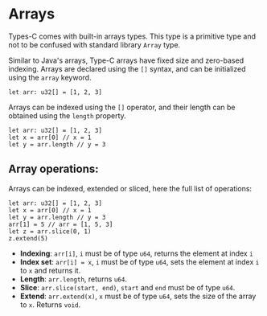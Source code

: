 # Arrays

Types-C comes with built-in arrays types. This type is a primitive type and not to be confused with standard library `Array` type.

Similar to Java's arrays, Type-C arrays have fixed size and zero-based indexing. Arrays are declared using the `[]` syntax, and can be initialized using the `array` keyword.

```tc
let arr: u32[] = [1, 2, 3]
```

Arrays can be indexed using the `[]` operator, and their length can be obtained using the `length` property.

```tc
let arr: u32[] = [1, 2, 3]
let x = arr[0] // x = 1
let y = arr.length // y = 3
```

## Array operations:
Arrays can be indexed, extended or sliced, here the full list of operations:

```tc
let arr: u32[] = [1, 2, 3]
let x = arr[0] // x = 1
let y = arr.length // y = 3
arr[1] = 5 // arr = [1, 5, 3]
let z = arr.slice(0, 1)
z.extend(5)
```

- **Indexing**: `arr[i]`, `i` must be of type `u64`, returns the element at index `i`
- **Index set**: `arr[i] = x`, `i` must be of type `u64`, sets the element at index `i` to `x` and returns it.
- **Length**: `arr.length`, returns `u64`.
- **Slice**: `arr.slice(start, end)`, `start` and `end` must be of type `u64`.
- **Extend**: `arr.extend(x)`, `x` must be of type `u64`, sets the size of the array to `x`. Returns `void`.
